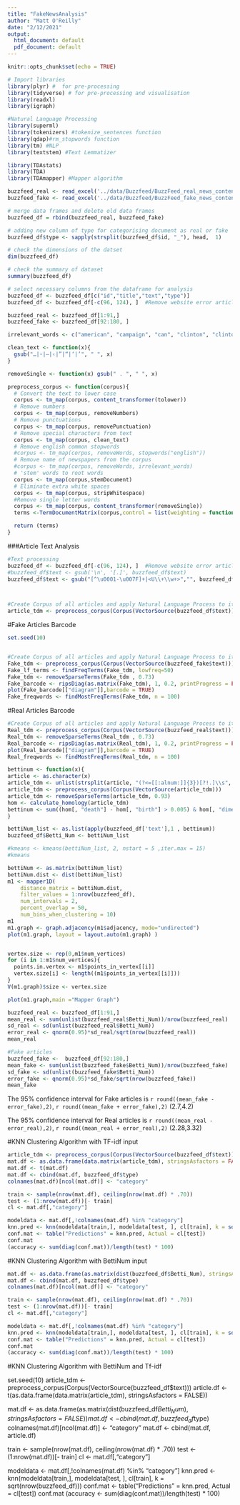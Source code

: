 ```yaml
---
title: "FakeNewsAnalysis"
author: "Matt O'Reilly"
date: "2/12/2021"
output:
  html_document: default
  pdf_document: default
---
```


```r
knitr::opts_chunk$set(echo = TRUE)
```


```r
# Import libraries
library(plyr) #  for pre-processing 
library(tidyverse) # for pre-processing and visualisation
library(readxl)
library(igraph)

#Natural Language Processing
library(superml)
library(tokenizers) #tokenize_sentences function
library(qdap)#rm_stopwords function
library(tm) #NLP
library(textstem) #Text Lemmatizer

library(TDAstats)
library(TDA)
library(TDAmapper) #Mapper algorithm

```

```r
buzzfeed_real <- read_excel('../data/Buzzfeed/BuzzFeed_real_news_content.xlsx', col_types = "text")
buzzfeed_fake <- read_excel('../data/Buzzfeed/BuzzFeed_fake_news_content.xlsx', col_types = "text")
```


```r
# merge data frames and delete old data frames 
buzzfeed_df = rbind(buzzfeed_real, buzzfeed_fake)

# adding new column of type for categorising document as real or fake 
buzzfeed_df$type <- sapply(strsplit(buzzfeed_df$id, "_"), head,  1)
```

```r
# check the dimensions of the datset
dim(buzzfeed_df)

# check the summary of dataset
summary(buzzfeed_df)
```


```r
# select necessary columns from the dataframe for analysis
buzzfeed_df <- buzzfeed_df[c("id","title","text","type")]
buzzfeed_df <- buzzfeed_df[-c(96, 124), ]  #Remove website error articles 

buzzfeed_real <- buzzfeed_df[1:91,]
buzzfeed_fake <- buzzfeed_df[92:180, ]
```

```r
irrelevant_words <- c("american", "campaign", "can", "clinton", "clinton‚äô", "countri", "debat", "donald", "don‚äôt", "email", "even", "first", "foundat", "get", "hillari", "just", "know", "like", "make", "mani", "nation", "need", "new", "news", "obama", "one", "peopl", "presid", "report", "right", "said", "say", "state", "take", "thing", "think", "time" , "trump", "will", "‚äì" , "‚äî", "‚äôs", "also", "call", "now", "share", "elect", "muslim", "terrorist", "want", "polic", "adult", "also", "attack", "author", "can", "candid", "clinton", "countri", "day", "donald", "first", "get", "hillari", "just", "know", "last", "like", "live", "make", "may", "need", "new", "news", "now", "peopl", "polic", "polit", "presid", "question", "said", "say", "septemb", "support", "thing", "time", "trump", "two", "want", "week", "world",  "year", "york", "‚äôs", "‚äù", "‚äúi", "american", "ask", "black", "call", "continu", "even", "offic", "one", "presidenti", "protest", "report", "republican", "right", "see", "show", "think", "will", "work", "‚äî", "nation", "obama", "state", "take", "war", "debat", "democrat", "elect", "monday", "poll", "stori", "trump‚äô", "way", "former", "campaign", "polici", "told", "page")

clean_text <- function(x){ 
  gsub("…|⋆|–|‹|”|“|‘|’", " ", x) 
}

removeSingle <- function(x) gsub(" . ", " ", x)   

preprocess_corpus <- function(corpus){
  # Convert the text to lower case
  corpus <- tm_map(corpus, content_transformer(tolower))
  # Remove numbers
  corpus <- tm_map(corpus, removeNumbers)
  # Remove punctuations
  corpus <- tm_map(corpus, removePunctuation)
  # Remove special characters from text
  corpus <- tm_map(corpus, clean_text)
  # Remove english common stopwords
  #corpus <- tm_map(corpus, removeWords, stopwords("english"))
  # Remove name of newspapers from the corpus
  #corpus <- tm_map(corpus, removeWords, irrelevant_words)
  # 'stem' words to root words
  corpus <- tm_map(corpus,stemDocument)
  # Eliminate extra white spaces
  corpus <- tm_map(corpus, stripWhitespace)
  #Remove single letter words
  corpus <- tm_map(corpus, content_transformer(removeSingle))
  terms <-TermDocumentMatrix(corpus,control = list(weighting = function(x) weightTfIdf(x, normalize = TRUE)))

  return (terms)
}
```


###Article Text Analysis
```r
#Text processing
buzzfeed_df <- buzzfeed_df[-c(96, 124), ]  #Remove website error articles 
#buzzfeed_df$text <- gsub('\n', '[.]', buzzfeed_df$text)
buzzfeed_df$text <- gsub("[^\u0001-\u007F]+|<U\\+\\w+>","", buzzfeed_df$text) #remove non ascii characters



#Create Corpus of all articles and apply Natural Language Process to it
article_tdm <- preprocess_corpus(Corpus(VectorSource(buzzfeed_df$text)))
```

#Fake Articles Barcode
```r

set.seed(10)


#Create Corpus of all articles and apply Natural Language Process to it
Fake_tdm <- preprocess_corpus(Corpus(VectorSource(buzzfeed_fake$text)))
Fake_lf_terms <- findFreqTerms(Fake_tdm, lowfreq=50) 
Fake_tdm <- removeSparseTerms(Fake_tdm , 0.73)
Fake_barcode <- ripsDiag(as.matrix(Fake_tdm), 1, 0.2, printProgress = FALSE)
plot(Fake_barcode[["diagram"]],barcode = TRUE)
Fake_freqwords <- findMostFreqTerms(Fake_tdm, n = 100)
```

#Real Articles Barcode
```r
#Create Corpus of all articles and apply Natural Language Process to it
Real_tdm <- preprocess_corpus(Corpus(VectorSource(buzzfeed_real$text)))
Real_tdm <- removeSparseTerms(Real_tdm , 0.73)
Real_barcode <- ripsDiag(as.matrix(Real_tdm), 1, 0.2, printProgress = FALSE)
plot(Real_barcode[["diagram"]],barcode = TRUE)
Real_freqwords <- findMostFreqTerms(Real_tdm, n = 100)
```

```r
bettinum <- function(x){
article <- as.character(x) 
article_tdm <- unlist(strsplit(article, "(?<=[[:alnum:]]{3})[?!.]\\s", perl=TRUE)) #Split article into sentences
article_tdm <- preprocess_corpus(Corpus(VectorSource(article_tdm)))
article_tdm <- removeSparseTerms(article_tdm, 0.93)
hom <- calculate_homology(article_tdm) 
bettinum <- sum((hom[, "death"] - hom[, "birth"] > 0.005) & hom[, "dimension"] == 1)
}

bettiNum_list <- as.list(apply(buzzfeed_df['text'],1 , bettinum))
buzzfeed_df$Betti_Num <- bettiNum_list

#kmeans <- kmeans(bettiNum_list, 2, nstart = 5 ,iter.max = 15)
#kmeans
```





```r
bettiNum <- as.matrix(bettiNum_list)
bettiNum.dist <- dist(bettiNum_list)
m1 <- mapper1D(
    distance_matrix = bettiNum.dist,
    filter_values = 1:nrow(buzzfeed_df),
    num_intervals = 2,
    percent_overlap = 50,
    num_bins_when_clustering = 10)
m1
m1.graph <- graph.adjacency(m1$adjacency, mode="undirected")
plot(m1.graph, layout = layout.auto(m1.graph) )


vertex.size <- rep(0,m1$num_vertices)
for (i in 1:m1$num_vertices){
  points.in.vertex <- m1$points_in_vertex[[i]]
  vertex.size[i] <- length((m1$points_in_vertex[[i]]))
}
V(m1.graph)$size <- vertex.size

plot(m1.graph,main ="Mapper Graph")
```


```r
buzzfeed_real <- buzzfeed_df[1:91,]
mean_real <- sum(unlist(buzzfeed_real$Betti_Num))/nrow(buzzfeed_real)
sd_real <- sd(unlist(buzzfeed_real$Betti_Num))
error_real <- qnorm(0.95)*sd_real/sqrt(nrow(buzzfeed_real))
mean_real

#Fake articles
buzzfeed_fake <-  buzzfeed_df[92:180,]
mean_fake <- sum(unlist(buzzfeed_fake$Betti_Num))/nrow(buzzfeed_fake)
sd_fake <- sd(unlist(buzzfeed_fake$Betti_Num))
error_fake <- qnorm(0.95)*sd_fake/sqrt(nrow(buzzfeed_fake))
mean_fake
```
The 95% confidence interval for Fake articles is
`r round((mean_fake - error_fake),2)`, `r round((mean_fake + error_fake),2)`
(2.7,4.2)


The 95% confidence interval for Real articles is
`r round((mean_real - error_real),2)`, `r round((mean_real + error_real),2)`
(2.28,3.32)


#KNN Clustering Algorithm with TF-idf input
```r
article_tdm <- preprocess_corpus(Corpus(VectorSource(buzzfeed_df$text)))
mat.df <- as.data.frame(data.matrix(article_tdm), stringsAsfactors = FALSE)
mat.df <- t(mat.df)
mat.df <- cbind(mat.df, buzzfeed_df$type)
colnames(mat.df)[ncol(mat.df)] <- "category"

train <- sample(nrow(mat.df), ceiling(nrow(mat.df) * .70))
test <- (1:nrow(mat.df))[- train]
cl <- mat.df[,"category"]

modeldata <- mat.df[,!colnames(mat.df) %in% "category"]
knn.pred <- knn(modeldata[train,], modeldata[test, ], cl[train], k = sqrt(nrow(buzzfeed_df)))
conf.mat <- table("Predictions" = knn.pred, Actual = cl[test])
conf.mat
(accuracy <- sum(diag(conf.mat))/length(test) * 100)
```


#KNN Clustering Algorithm with BettiNum input
```r
mat.df <- as.data.frame(as.matrix(dist(buzzfeed_df$Betti_Num), stringsAsfactors = FALSE))
mat.df <- cbind(mat.df, buzzfeed_df$type)
colnames(mat.df)[ncol(mat.df)] <- "category"

train <- sample(nrow(mat.df), ceiling(nrow(mat.df) * .70))
test <- (1:nrow(mat.df))[- train]
cl <- mat.df[,"category"]

modeldata <- mat.df[,!colnames(mat.df) %in% "category"]
knn.pred <- knn(modeldata[train,], modeldata[test, ], cl[train], k = sqrt(nrow(buzzfeed_df)))
conf.mat <- table("Predictions" = knn.pred, Actual = cl[test])
conf.mat
(accuracy <- sum(diag(conf.mat))/length(test) * 100)
```

#KNN Clustering Algorithm with BettiNum and Tf-idf

set.seed(10)
article_tdm <- preprocess_corpus(Corpus(VectorSource(buzzfeed_df$text)))
article.df <- t(as.data.frame(data.matrix(article_tdm), stringsAsfactors = FALSE))

mat.df <- as.data.frame(as.matrix(dist(buzzfeed_df$Betti_Num), stringsAsfactors = FALSE))
mat.df <- cbind(mat.df, buzzfeed_df$type)
colnames(mat.df)[ncol(mat.df)] <- "category"
mat.df <- cbind(mat.df, article.df)


train <- sample(nrow(mat.df), ceiling(nrow(mat.df) * .70))
test <- (1:nrow(mat.df))[- train]
cl <- mat.df[,"category"]

modeldata <- mat.df[,!colnames(mat.df) %in% "category"]
knn.pred <- knn(modeldata[train,], modeldata[test, ], cl[train], k = sqrt(nrow(buzzfeed_df)))
conf.mat <- table("Predictions" = knn.pred, Actual = cl[test])
conf.mat
(accuracy <- sum(diag(conf.mat))/length(test) * 100)

```r
```

